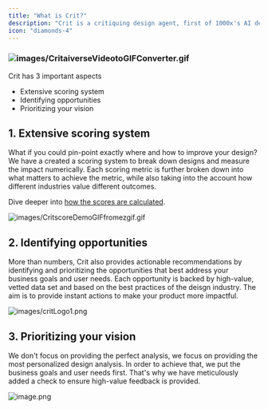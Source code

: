 ```yaml
---
title: "What is Crit?"
description: "Crit is a critiquing design agent, first of 1000x's AI design suite."
icon: "diamonds-4"
---
```


### ![images/CritaiverseVideotoGIFConverter.gif](/images/CritaiverseVideotoGIFConverter.gif)

Crit has 3 important aspects

- Extensive scoring system
- Identifying opportunities
- Prioritizing your vision 

## 1\. Extensive scoring system

What if you could pin-point exactly where and how to improve your design? We have a created a scoring system to break down designs and measure the impact numerically. Each scoring metric is further broken down into what matters to achieve the metric, while also taking into the account how different industries value different outcomes. 

Dive deeper into [how the scores are calculated](https://1000x.mintlify.app/crit/design-score/overview).

![images/CritscoreDemoGIFfromezgif.gif](/images/CritscoreDemoGIFfromezgif.gif)

## 2\. Identifying opportunities

More than numbers, Crit also provides actionable recommendations by identifying and prioritizing the opportunities that best address your business goals and user needs. Each opportunity is backed by high-value, vetted data set and based on the best practices of the deisgn industry. The aim is to provide instant actions to make your product more impactful.

![images/critLogo1.png](/images/critLogo1.png)

## 3\. Prioritizing your vision

We don't focus on providing the perfect analysis, we focus on providing the most personalized design analysis. In order to achieve that, we put the business goals and user needs first. That's why we have meticulously added a check to ensure high-value feedback is provided.

![image.png](/image.png)